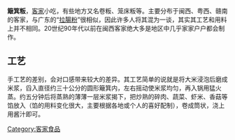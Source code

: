{{Unreferenced|time=2012-05-24T10:24:23+00:00 }}
'''簸箕粄'''，[[客家|客家]]小吃，有些地方又名卷粄、笼床粄等。主要分布于闽西、粤西、赣南的客家，与广东的“[[拉腸粉|拉腸粉]]”很相似，因此许多人将其混为一谈，其实其工艺和用料上并不相同。20世纪90年代以前在闽西客家绝大多是地区中几乎家家户户都会制作。

==工艺==
手工艺的差别，会对口感带来较大的差异。其工艺简单的说就是将大米浸泡后磨成米浆，舀入直径约三十公分的圆形簸箕内，左右摇动使米浆均匀，再入锅用猛火蒸。约五分钟后将蒸熟的薄薄一层米浆揭下，把炒熟的碎肉、蔬菜、虾米、香菇等馅放入（馅的用料变化很大，主要根据各地或个人的喜好配制），卷成筒状，浇上用酱汁即可。

{{客家民系}}
[[Category:客家食品|Category:客家食品]]